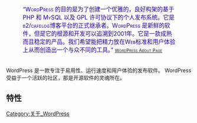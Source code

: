 {{Languages|
{{en|WordPress}}
{{ja|WordPress}}
{{zh-cn|WordPress}}
}}

<div style="margin:10px 40px; padding:5px; color: #260099; font-size:110%; font-variant:small-caps">
“WordPress 的目的是为了创建一个优雅的，良好构架的基于 PHP 和 MySQL 以及 GPL 许可协议下的个人发布系统。它是b2/cafelog博客平台的正式继承者。WordPress 是新鲜的软件，但是它的根源和开发可以追溯到2001年。它是一款成熟而且稳定的产品。我们希望能把精力放在Web标准和用户体验上从而创造出一个与众不同的工具。”
<span style="font-size:80%">[http://wordpress.org/about/ WordPress About Page]</span></div>

WordPress 是一款专注于易用性、运行速度和用户体验的发布软件。 WordPress 受益于一个活跃的社区，那是开源软件的灵魂所在。

== 特性 ==
{{:zh-cn:WordPress_特性}}
[[Category:关于_WordPress]]